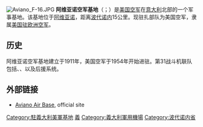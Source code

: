 [[File:Aviano_F-16.JPG|right]]
{{Infobox airport
| airport_name = 阿維亞諾空軍基地
| nativename = Base aerea di Aviano
| IATA = AVB
| ICAO = LIPA
| elevation-f = 410
| elevation-m = 125
| website = [http://www.aviano.af.mil/ www.aviano.af.mil]
| latd =  46 | latm = 01 | lats = 53 | latNS = N
| longd = 012 | longm = 35 | longs = 49 | longEW = E
| pushpin_map = Italy
| pushpin_mapsize = 300
| pushpin_map_caption = 塞軍基地在意大利的位置
| pushpin_label = AVB/LIPA
| pushpin_label_position = bottom
| built =
| r1-number = 05/23
| r1-length-f = 9,800
| r1-length-m = 2,987
| r1-surface = 混凝土
| footnotes = 來源：官方網站<ref>[http://www.aviano.af.mil/ Aviano Air Base], official site</ref> and [[DAFIF|DAFIF]]<ref name="WAD">[http://www.worldaerodata.com/wad.cgi?airport=LIPA Airport information for LIPA] from [[DAFIF|DAFIF]] (effective October 2006)</ref><ref name="GCM">{{GCM|AVB|source=DAFIF}}</ref>
}}
'''阿维亚诺空军基地'''（{{lang-it|Base aerea di Aviano}}；{{airport codes|AVB|LIPA}}）是[[美国空军|美国空军]]在[[意大利|意大利]]北部的一个军事基地。该基地位于[[阿维亚诺|阿维亚诺]]，距离[[波代诺内|波代诺内]]15公里。现驻扎部队为美国空军{{Link-en|第31戰鬥機聯隊|31st Fighter Wing}}，隶属[[美国驻欧洲空军|美国驻欧洲空军]]。

== 历史 ==
阿维亚诺空军基地建立于1911年，美国空军于1954年开始进驻。第31战斗机联队包括{{Link-en|第510戰鬥機中隊|510th Fighter Squadron}}、{{Link-en|第555戰鬥機中隊|555th Fighter Squadron}}、{{Link-en|第603空中管制中队|603rd Air Control Squadron}}以及后援系统。

==外部链接==
{{Commons category|Aviano Air Base}}
* [http://www.aviano.af.mil/ Aviano Air Base], official site

{{美國駐歐空軍}}
{{義大利機場}}

[[Category:駐義大利美軍基地|Category:駐義大利美軍基地]]
[[Category:美國空軍海外基地|義]]
[[Category:義大利軍用機場|Category:義大利軍用機場]]
[[Category:波代诺内省|Category:波代诺内省]]